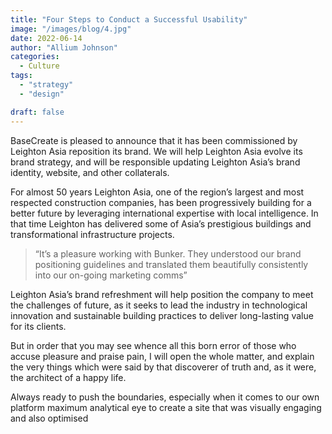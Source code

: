 ```yaml
---
title: "Four Steps to Conduct a Successful Usability"
image: "/images/blog/4.jpg"
date: 2022-06-14
author: "Allium Johnson"
categories:
  - Culture
tags:
  - "strategy"
  - "design"

draft: false
---
```


BaseCreate is pleased to announce that it has been commissioned by Leighton Asia reposition its brand. We will help Leighton Asia evolve its brand strategy, and will be responsible updating Leighton Asia’s brand identity, website, and other collaterals.

For almost 50 years Leighton Asia, one of the region’s largest and most respected construction companies, has been progressively building for a better future by leveraging international expertise with local intelligence. In that time Leighton has delivered some of Asia’s prestigious buildings and transformational infrastructure projects.

> “It’s a pleasure working with Bunker. They understood our brand positioning guidelines and translated them beautifully consistently into our on-going marketing comms”

Leighton Asia’s brand refreshment will help position the company to meet the challenges of future, as it seeks to lead the industry in technological innovation and sustainable building practices to deliver long-lasting value for its clients.

<ImageList>
  <ImageItem
    width="1/2"
    imageSrc="/images/gallery/3.jpg"
    imageAlt="example alt text"
  />
  <ImageItem
    width="1/2"
    imageSrc="/images/gallery/4.jpg"
    imageAlt="example alt text"
  />
</ImageList>

But in order that you may see whence all this born error of those who accuse
pleasure and praise pain, I will open the whole matter, and explain the very
things which were said by that discoverer of truth and, as it were, the
architect of a happy life.

Always ready to push the boundaries, especially when it comes to our own platform maximum analytical eye to create a site that was visually engaging and also optimised
